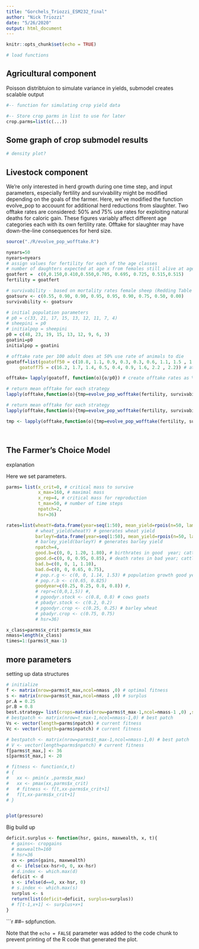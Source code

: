```yaml
---
title: "Gorchels_Triozzi_ESM232_final"
author: "Nick Triozzi"
date: "5/26/2020"
output: html_document
---
```


```r
knitr::opts_chunk$set(echo = TRUE)

# load functions

```

## Agricultural component

Poisson distribtuion to simulate variance in yields, submodel creates scalable output


```r
#-- function for simulating crop yield data

#-- Store crop parms in list to use for later
crop.parms=list(c(...))


```

## Some graph of crop submodel results

```r

# density plot?

```


## Livestock component

We're only interested in herd growth during one time step, and input parameters, especially fertility and survivability might be modified depending on the goals of the farmer. Here, we've modified the function evolve_pop to accouunt for additional herd reductions from slaughter. Two offtake rates are considered: 50% and 75% use rates for exploiting natural deaths for caloric gain. These figures variably affect different age categories each with its own fertility rate. Offtake for slaughter may have down-the-line consequences for herd size. 

```r

source("./R/evolve_pop_wofftake.R")

nyears=50
nyears=nyears
# assign values for fertility for each of the age classes 
# number of daughters expected at age x from females still alive at age x
goatfert =  c(0,0.150,0.410,0.550,0.705, 0.695, 0.725, 0.515,0.515)
fertility = goatfert

# survivability - based on mortality rates female sheep (Redding Table IV-7)
goatsurv <- c(0.55, 0.90, 0.90, 0.95, 0.95, 0.90, 0.75, 0.50, 0.00)
survivability <- goatsurv

# initial population parameters
# p0 = c(33, 21, 17, 15, 13, 12, 11, 7, 4)
# sheepini = p0
# initialpop = sheepini
p0 = c(48, 23, 19, 15, 13, 12, 9, 6, 3)
goatini=p0
initialpop = goatini

# offtake rate per 100 adult does at 50% use rate of animals to die
goatoff=list(goatoff50 = c(10.8, 1.1, 0.9, 0.3, 0.3, 0.6, 1.1, 1.5 , 1.5),  # at 50%
     goatoff75 = c(16.2, 1.7, 1.4, 0.5, 0.4, 0.9, 1.6, 2.2 , 2.2)) # at 75% use rate

offtake= lapply(goatoff, function(o){o/p0}) # create offtake rates as % of initial population

# return mean offtake for each strategy
lapply(offtake,function(o){tmp=evolve_pop_wofftake(fertility, survivability, initialpop = p0, nstep = nyears, offtake=o); return(mean(tmp[]$offtot))})

# return mean offtake for each strategy
lapply(offtake,function(o){tmp=evolve_pop_wofftake(fertility, survivability, initialpop = p0, nstep = nyears, offtake=o); return(sd(tmp[]$offtot))})

tmp <- lapply(offtake,function(o){tmp=evolve_pop_wofftake(fertility, survivability, initialpop = p0, nstep = nyears, offtake=o); return(tmp)})



```



```r

```

## The Farmer's Choice Model

explanation

Here we set parameters.

```r

parms= list(x_crit=0, # critical mass to survive
            x_max=160, # maximal mass
            x_rep=4, # critical mass for reproduction
            t_max=50, # number of time steps
            npatch=2,
            hsr=36) 

rates=list(wheatY=data.frame(year=seq(1:50), mean_yield=rpois(n=50, lambda = 30)),
           # wheat_yield(wheatY) # generates wheat yield
           barleyY=data.frame(year=seq(1:50), mean_yield=rpois(n=50, lambda = 45)),
           # barley_yield(barleyY) # generates barley yield
           npatch=4,
           good.b=c(0, 0, 1.20, 1.80), # birthrates in good  year; cattle goats (current fitness)
           good.d=c(0, 0, 0.95, 0.85), # death rates in bad year; cattle goats (curent fitness)
           bad.b=c(0, 0, 1, 1.10),
           bad.d=c(0, 0, 0.65, 0.75),
           # pop.r.g <- c(0, 0, 1.14, 1.53) # population growth good year (expected gains)
           # pop.r.b <- c(0.65, 0.825)
           goodyear=c(0.25, 0.25, 0.8, 0.8)) #,
           # repr=c(0,0,1,5)) #,
           # pgoodyr.stock <- c(0.8, 0.8) # cows goats
           # pbadyr.stock <- c(0.2, 0.2)
           # pgoodyr.crop <- c(0.25, 0.25) # barley wheat
           # pbadyr.crop <- c(0.75, 0.75)
           # hsr=36)

x_class=parms$x_crit:parms$x_max
nmass=length(x_class)
times=1:(parms$t_max-1)

```

## more parameters

setting up data structures


```r





# initialize 
f <- matrix(nrow=parms$t_max,ncol=nmass ,0) # optimal fitness
s <- matrix(nrow=parms$t_max,ncol=nmass ,0) # surplus
pr.A = 0.25
pr.B = 0.8
best.strategy= list(crops=matrix(nrow=parms$t_max-1,ncol=nmass-1 ,0) ,stock=matrix(nrow=parms$t_max-1,ncol=nmass-1 ,0))
# bestpatch <- matrix(nrow=t_max-1,ncol=nmass-1,0) # best patch
Vs <- vector(length=parms$npatch) # current fitness
Vc <- vector(length=parms$npatch) # current fitness

# bestpatch <- matrix(nrow=parms$t_max-1,ncol=nmass-1,0) # best patch
# V <- vector(length=parms$npatch) # current fitness
f[parms$t_max,] <- 36
s[parms$t_max,] <- 20

# fitness <- function(x,t)
# {
#   xx <- pmin(x ,parms$x_max)
#   xx <- pmax(xx,parms$x_crit)
#   # fitness <- f[t,xx-parms$x_crit+1]
#   f[t,xx-parms$x_crit+1]
# }


plot(pressure)
```

Big build up

```r


deficit.surplus <- function(hsr, gains, maxwealth, x, t){
  # gains<- cropgains
  # maxwealth=160
  # hsr=36
  xx <- pmin(gains, maxwealth)
  d <- ifelse(xx-hsr>0, 0, xx-hsr)
  # d.index <- which.max(d)
  deficit <- d
  s <- ifelse(d==0, xx-hsr, 0)
  # s.index <- which.max(s)
  surplus <- s
  return(list(deficit=deficit, surplus=surplus))
  # f[t-1,x+1] <- surplus+x+1
}


```


```r

##-- sdpfunction.

Note that the `echo = FALSE` parameter was added to the code chunk to prevent printing of the R code that generated the plot.











